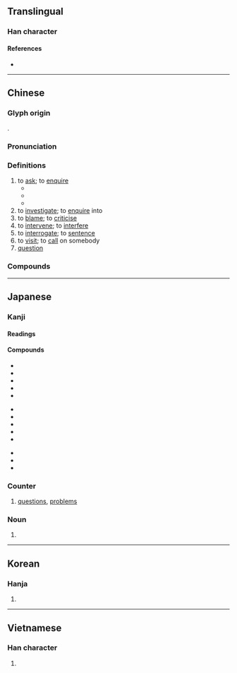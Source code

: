 {{also|问}}
{{character info/new}}
==Translingual==
{{stroke order|type=animate}}
{{stroke order|type=alternative}}<!-- Are these traditional/modern, in some order? Check at commons too. -->

===Han character===
{{Han char|rn=30|rad=口|as=08|sn=11|four=77607|canj=ANR|ids=⿵門口}}

====References====
* {{Han ref|kx=0195.100|dkj=03814|dj=0416.100|hdz=74284.030|uh=554F|ud=21839|bh=B0DD|bd=45277}}

----

==Chinese==
{{zh-forms|s=问}}

===Glyph origin===
{{Han etym}}
{{Han compound|門|口|ls=psc|c1=p|c2=s}}.

===Pronunciation===
{{zh-pron
|m=wèn
|m-s=
|c=man6
|c-t=
|g=
|h=pfs=mun
|j=
|mb=mō̤ng
|md=muóng/ông
|md_note=muóng - vernacular; ông - literary
|mn=xm,qz,tp,kh,tn,tc,hc,sx,km,mg:mn̄g/zz,yl:mūi/lk:mňg/būn
|mn_note=mn̄g/mūi/mňg - vernacular; būn - literary
|mn-t=meng7/mung7
|mn-t_note=mung7 - Chaozhou
|w=3men
|x=
|mc=y
|oc=y
|ma=y
|cat=v
}}

===Definitions===
{{zh-hanzi}}

# to [[ask]]; to [[enquire]]
#* {{zh-x|我 能 '''問''' 個 問題 嗎？|May I '''ask''' a question?}}
#* {{zh-x|問 他 到 哪兒{r} 去。|'''Ask''' him where to go.}}
#* {{zh-x|你 問 我，我 問 邊個？|You ask me, but who do I ask? → I don't know the answer to your question.|C}}
# to [[investigate]]; to [[enquire]] into
# to [[blame]]; to [[criticise]]
# to [[intervene]]; to [[interfere]]
# to [[interrogate]]; to [[sentence]]
# to [[visit]]; to [[call]] on somebody
# [[question]]

===Compounds===
{{zh-der|請問:please, excuse me|問題:question, problem|三推六問|三敲六問|下問|不問|不問皁白|不問青黃|不恥下問|不相聞問|不聞不問|不通聞問|不過問|丙吉問牛|乏人問津|人口問題|候問|借問|做學問|偢問|元好問|先決問題|入國問俗|入境問俗|入境問禁|六問三推|冷帳不問|出問題|刑問|刨根問底|動問|勘問|勞工問題|反問|反躬自問|取問|叮問|吉問|含蓼問疾|呵壁問天|問一答十|問七問八|問世|問事|問事獄具|問住|問俗|問候|問卜|問屋|問卷|問卷調查|問名|問天買卦|問好|問字|問安|問安視膳|問官|問官答花|問寒問暖|問寢|問對|問心|問心無愧|問成|問政|問斷|問東問西|問柳尋花|問柳評花|問案|問津|問牛|問牛知馬|問理|問當|問禁|問答|問答題|問結|問罪|問罪之師|問羊知馬|問肯|問舍求田|問荊|問號|問訊|問診|問話|問諸水濱|問路|問輸|問道於盲|問遣|問遺|問長問短|問難|問頭|問題兒童|問題劇|問題少年|問鼎|嘉問|噓寒問暖|國策顧問|垂問|執經問難|大學問|天問|套問|好問|存問|學問|學問有素|學問淵博|宋之問|家問|家庭訪問|審問|尋山問水|尋根問底|尋花問柳|尋芳問柳|弔問|弔喪問疾|弔死問疾|慰問|慰問金|打個問號|打問|打問訊|扣問|承問|投石問路|拷問|拿問|按問|捫心自問|掏問|採風問俗|探問|推問|提問|搜根問底|摘三問四|撫心自問|撫躬自問|擿問|啟問|明知故問|書目答問|望聞問切|查問|根問|案問|楚莊問鼎|榕壇問業|榮問|此問彼難|每事問|民生問題|求田問舍|求神問卜|沒學問|治問|泛問|淑問|潛圖問鼎|激問|無人問津|煩問|理問|疑問|疑問代詞|疑問句|疑問號|發問|白問|盤問|盤根問底|瞅問|社會問題|程序問題|究問|答問|答非所問|策問|素問|細問|絕問|置而不問|老人問題|老齡問題|考問|耕當問奴|聘問|聞問|聲問|臨問|自問|興師問罪|舍本問末|衢室之問|觀風問俗|訊問|記問|訪問|訪問團|訪問法|設問|詢問|試問|詰問|調問|讎問|責問|質問|質疑問難|購問|載酒問字|巡問|追問|通問|逼問|過問|釘問|雞鳴問寢|電話訪問|青年問題|音問|音問兩絕|音問杳然|音問相繼|顧問|飛蓬之問|體問|黃帝素問|黑人問題}}

{{zh-cat|Beginning}}

----

==Japanese==

===Kanji===
{{ja-kanji|grade=3|rs=口08}}

====Readings====
{{ja-readings
|goon=もん
|kanon=ぶん
|kun=と-い<と-ひ, と-う<と-ふ, とん-
|nanori=はる
}}

====Compounds====
{{rel-top}}
{{top3}}
* {{ja-r|問題|もんだい}}
* {{ja-r|問答|もんどう}}
* {{ja-r|問う|と.う}}
* {{ja-r|不問|ふもん}}
* {{ja-r|学問|がくもん}}
{{mid3}}
* {{ja-r|質問|しつもん}}
* {{ja-r|疑問|ぎもん}}
* {{ja-r|一問|いちもん}}
* {{ja-r|尋問|じんもん}}
* {{ja-r|喚問|かんもん}}
{{mid3}}
* {{ja-r|検問|けんもん}}
* {{ja-r|詰問|きつもん}}
* {{ja-r|拷問|ごうもん}}
{{bottom}}
{{rel-bottom}}

===Counter===
{{ja-pos|もん|counter}}

# [[question]]s, [[problem]]s

===Noun===
{{ja-noun|とい}}

# {{alternative form of|問い|lang=ja}}

----

==Korean==

===Hanja===
{{ko-hanja|hangeul=문|mr=mun}}

# {{defn|lang=ko|sort=口08}}

----

==Vietnamese==

===Han character===
{{vi-hantu|[[vấn]], [[vắn]], [[vắng]], [[vẩn]], [[vặn]]|rs=口08}}

# {{defn|lang=vi|sort=口08}}